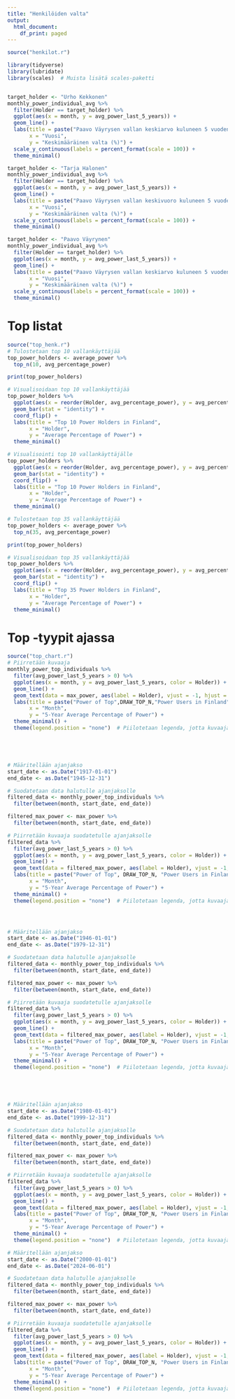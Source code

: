 ```yaml
---
title: "Henkilöiden valta"
output:
  html_document:
    df_print: paged
---
```


```r
source("henkilot.r")

library(tidyverse)
library(lubridate)
library(scales)  # Muista lisätä scales-paketti


target_holder <- "Urho Kekkonen"
monthly_power_individual_avg %>%
  filter(Holder == target_holder) %>%
  ggplot(aes(x = month, y = avg_power_last_5_years)) +
  geom_line() +
  labs(title = paste("Paavo Väyrysen vallan keskiarvo kuluneen 5 vuoden aikana"),
       x = "Vuosi",
       y = "Keskimääräinen valta (%)") +
  scale_y_continuous(labels = percent_format(scale = 100)) +
  theme_minimal()

target_holder <- "Tarja Halonen"
monthly_power_individual_avg %>%
  filter(Holder == target_holder) %>%
  ggplot(aes(x = month, y = avg_power_last_5_years)) +
  geom_line() +
  labs(title = paste("Paavo Väyrysen vallan keskivuoro kuluneen 5 vuoden aikana"),
       x = "Vuosi",
       y = "Keskimääräinen valta (%)") +
  scale_y_continuous(labels = percent_format(scale = 100)) +
  theme_minimal()

target_holder <- "Paavo Väyrynen"
monthly_power_individual_avg %>%
  filter(Holder == target_holder) %>%
  ggplot(aes(x = month, y = avg_power_last_5_years)) +
  geom_line() +
  labs(title = paste("Paavo Väyrysen vallan keskiarvo kuluneen 5 vuoden aikana"),
       x = "Vuosi",
       y = "Keskimääräinen valta (%)") +
  scale_y_continuous(labels = percent_format(scale = 100)) +
  theme_minimal()

```

# Top listat
```r

source("top_henk.r")
# Tulostetaan top 10 vallankäyttäjää
top_power_holders <- average_power %>%
  top_n(10, avg_percentage_power)

print(top_power_holders)

# Visualisoidaan top 10 vallankäyttäjää
top_power_holders %>%
  ggplot(aes(x = reorder(Holder, avg_percentage_power), y = avg_percentage_power)) +
  geom_bar(stat = "identity") +
  coord_flip() +
  labs(title = "Top 10 Power Holders in Finland",
       x = "Holder",
       y = "Average Percentage of Power") +
  theme_minimal()

# Visualisointi top 10 vallankäyttäjälle
top_power_holders %>%
  ggplot(aes(x = reorder(Holder, avg_percentage_power), y = avg_percentage_power)) +
  geom_bar(stat = "identity") +
  coord_flip() +
  labs(title = "Top 10 Power Holders in Finland",
       x = "Holder",
       y = "Average Percentage of Power") +
  theme_minimal()

# Tulostetaan top 35 vallankäyttäjää
top_power_holders <- average_power %>%
  top_n(35, avg_percentage_power)

print(top_power_holders)

# Visualisoidaan top 35 vallankäyttäjää
top_power_holders %>%
  ggplot(aes(x = reorder(Holder, avg_percentage_power), y = avg_percentage_power)) +
  geom_bar(stat = "identity") +
  coord_flip() +
  labs(title = "Top 35 Power Holders in Finland",
       x = "Holder",
       y = "Average Percentage of Power") +
  theme_minimal()

```

# Top -tyypit ajassa

```r

source("top_chart.r")
# Piirretään kuvaaja
monthly_power_top_individuals %>%
  filter(avg_power_last_5_years > 0) %>%
  ggplot(aes(x = month, y = avg_power_last_5_years, color = Holder)) +
  geom_line() +
  geom_text(data = max_power, aes(label = Holder), vjust = -1, hjust = 1, size = 2.5) +
  labs(title = paste("Power of Top",DRAW_TOP_N,"Power Users in Finland"),
       x = "Month",
       y = "5-Year Average Percentage of Power") +
  theme_minimal() +
  theme(legend.position = "none")  # Piilotetaan legenda, jotta kuvaaja olisi selkeämpi





# Määritellään ajanjakso
start_date <- as.Date("1917-01-01")
end_date <- as.Date("1945-12-31")

# Suodatetaan data halutulle ajanjaksolle
filtered_data <- monthly_power_top_individuals %>%
  filter(between(month, start_date, end_date))

filtered_max_power <- max_power %>%
  filter(between(month, start_date, end_date))

# Piirretään kuvaaja suodatetulle ajanjaksolle
filtered_data %>%
  filter(avg_power_last_5_years > 0) %>%
  ggplot(aes(x = month, y = avg_power_last_5_years, color = Holder)) +
  geom_line() +
  geom_text(data = filtered_max_power, aes(label = Holder), vjust = -1, hjust = 1, size = 2.5) +
  labs(title = paste("Power of Top", DRAW_TOP_N, "Power Users in Finland (1917-1945)"),
       x = "Month",
       y = "5-Year Average Percentage of Power") +
  theme_minimal() +
  theme(legend.position = "none")  # Piilotetaan legenda, jotta kuvaaja olisi selkeämpi




# Määritellään ajanjakso
start_date <- as.Date("1946-01-01")
end_date <- as.Date("1979-12-31")

# Suodatetaan data halutulle ajanjaksolle
filtered_data <- monthly_power_top_individuals %>%
  filter(between(month, start_date, end_date))

filtered_max_power <- max_power %>%
  filter(between(month, start_date, end_date))

# Piirretään kuvaaja suodatetulle ajanjaksolle
filtered_data %>%
  filter(avg_power_last_5_years > 0) %>%
  ggplot(aes(x = month, y = avg_power_last_5_years, color = Holder)) +
  geom_line() +
  geom_text(data = filtered_max_power, aes(label = Holder), vjust = -1, hjust = 1, size = 2.5) +
  labs(title = paste("Power of Top", DRAW_TOP_N, "Power Users in Finland (1946-1979)"),
       x = "Month",
       y = "5-Year Average Percentage of Power") +
  theme_minimal() +
  theme(legend.position = "none")  # Piilotetaan legenda, jotta kuvaaja olisi selkeämpi





# Määritellään ajanjakso
start_date <- as.Date("1980-01-01")
end_date <- as.Date("1999-12-31")

# Suodatetaan data halutulle ajanjaksolle
filtered_data <- monthly_power_top_individuals %>%
  filter(between(month, start_date, end_date))

filtered_max_power <- max_power %>%
  filter(between(month, start_date, end_date))

# Piirretään kuvaaja suodatetulle ajanjaksolle
filtered_data %>%
  filter(avg_power_last_5_years > 0) %>%
  ggplot(aes(x = month, y = avg_power_last_5_years, color = Holder)) +
  geom_line() +
  geom_text(data = filtered_max_power, aes(label = Holder), vjust = -1, hjust = 1, size = 2.5) +
  labs(title = paste("Power of Top", DRAW_TOP_N, "Power Users in Finland (1980-1999)"),
       x = "Month",
       y = "5-Year Average Percentage of Power") +
  theme_minimal() +
  theme(legend.position = "none")  # Piilotetaan legenda, jotta kuvaaja olisi selkeämpi

# Määritellään ajanjakso
start_date <- as.Date("2000-01-01")
end_date <- as.Date("2024-06-01")

# Suodatetaan data halutulle ajanjaksolle
filtered_data <- monthly_power_top_individuals %>%
  filter(between(month, start_date, end_date))

filtered_max_power <- max_power %>%
  filter(between(month, start_date, end_date))

# Piirretään kuvaaja suodatetulle ajanjaksolle
filtered_data %>%
  filter(avg_power_last_5_years > 0) %>%
  ggplot(aes(x = month, y = avg_power_last_5_years, color = Holder)) +
  geom_line() +
  geom_text(data = filtered_max_power, aes(label = Holder), vjust = -1, hjust = 1, size = 2.5) +
  labs(title = paste("Power of Top", DRAW_TOP_N, "Power Users in Finland (2000-2024)"),
       x = "Month",
       y = "5-Year Average Percentage of Power") +
  theme_minimal() +
  theme(legend.position = "none")  # Piilotetaan legenda, jotta kuvaaja olisi selkeämpi

```